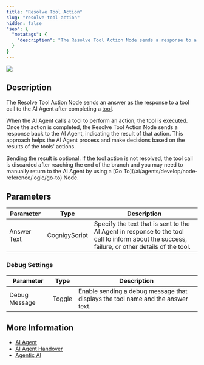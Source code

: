 ```yaml
---
title: "Resolve Tool Action"
slug: "resolve-tool-action"
hidden: false
"seo": {
  "metatags": {
    "description": "The Resolve Tool Action Node sends a response to a tool call to the AI Agent after completing a tool action."
  }
}
---
```


<Frame>
  <img class="image-center" src="/_assets/ai/develop/node-reference/ai/resolve-tool-action.png" style={{ width: 'auto' }} />
</Frame>

## Description

The Resolve Tool Action Node sends an answer as the response to a tool call to the AI Agent after completing a [tool](/ai/agents/develop/node-reference/ai/ai-agent).

When the AI Agent calls a tool to perform an action, the tool is executed. Once the action is completed, the Resolve Tool Action Node sends a response back to the AI Agent, indicating the result of that action. This approach helps the AI Agent process and make decisions based on the results of the tools' actions.

<Note>
  Sending the result is optional. If the tool action is not resolved, the tool call is discarded after reaching the end of the branch and you may need to manually return to the AI Agent by using a [Go To](/ai/agents/develop/node-reference/logic/go-to) Node.
</Note>

## Parameters

| Parameter   | Type          | Description                                                                                                                                      |
|-------------|---------------|--------------------------------------------------------------------------------------------------------------------------------------------------|
| Answer Text | CognigyScript | Specify the text that is sent to the AI Agent in response to the tool call to inform about the success, failure, or other details of the tool.   |

### Debug Settings

| Parameter     | Type   | Description                                                                     |
|---------------|--------|---------------------------------------------------------------------------------|
| Debug Message | Toggle | Enable sending a debug message that displays the tool name and the answer text. |

## More Information

- [AI Agent](/ai/agents/develop/node-reference/ai/ai-agent)
- [AI Agent Handover](/ai/agents/develop/node-reference/ai/ai-agent-handover)
- [Agentic AI](/ai/agents/overview)